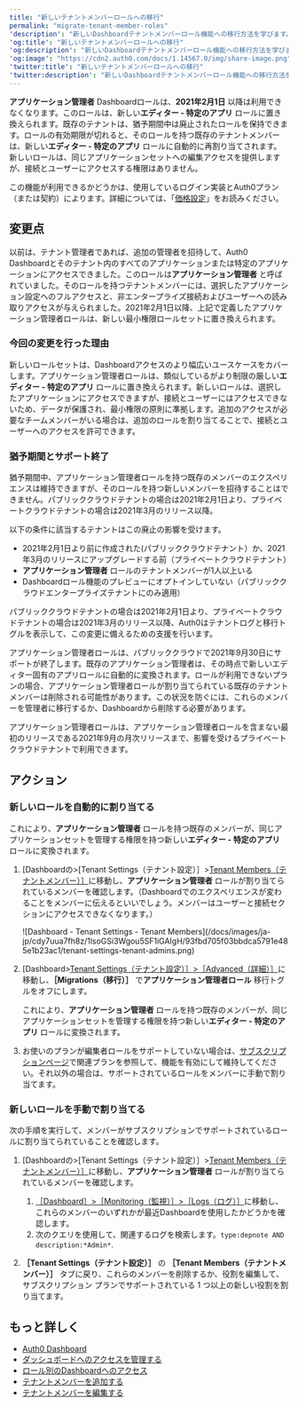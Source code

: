 ```yaml
---
title: "新しいテナントメンバーロールへの移行"
permalink: "migrate-tenant-member-roles"
'description': "新しいDashboardテナントメンバーロール機能への移行方法を学びます。"
'og:title': "新しいテナントメンバーロールへの移行"
'og:description': "新しいDashboardテナントメンバーロール機能への移行方法を学びます。"
'og:image': "https://cdn2.auth0.com/docs/1.14567.0/img/share-image.png"
'twitter:title': "新しいテナントメンバーロールへの移行"
'twitter:description': "新しいDashboardテナントメンバーロール機能への移行方法を学びます。"
---
```


**アプリケーション管理者** Dashboardロールは、**2021年2月1日** 以降は利用できなくなります。このロールは、新しい**エディター - 特定のアプリ** ロールに置き換えられます。既存のテナントは、猶予期間中は廃止されたロールを保持できます。ロールの有効期限が切れると、そのロールを持つ既存のテナントメンバーは、新しい**エディター - 特定のアプリ** ロールに自動的に再割り当てされます。新しいロールは、同じアプリケーションセットへの編集アクセスを提供しますが、接続とユーザーにアクセスする権限はありません。

<Card title="利用可能性はAuth0プランによって異なる">

この機能が利用できるかどうかは、使用しているログイン実装とAuth0プラン（または契約）によります。詳細については、「[価格設定](https://auth0.com/pricing)」をお読みください。

</Card>

## 変更点

以前は、テナント管理者であれば、追加の管理者を招待して、<Tooltip data-tooltip-id="react-containers-DefinitionTooltip-0" href="/docs/ja-jp/glossary?term=auth0-dashboard" tip="Auth0 Dashboard: サービスを構成するためのAuth0の主製品。" cta="用語集の表示">Auth0 Dashboard</Tooltip>とそのテナント内のすべてのアプリケーションまたは特定のアプリケーションにアクセスできました。このロールは**アプリケーション管理者** と呼ばれていました。そのロールを持つテナントメンバーには、選択したアプリケーション設定へのフルアクセスと、非エンタープライズ接続およびユーザーへの読み取りアクセスが与えられました。2021年2月1日以降、上記で定義したアプリケーション管理者ロールは、新しい最小権限ロールセットに置き換えられます。

### 今回の変更を行った理由

新しいロールセットは、Dashboardアクセスのより幅広いユースケースをカバーします。アプリケーション管理者ロールは、類似しているがより制限の厳しい**エディター - 特定のアプリ** ロールに置き換えられます。新しいロールは、選択したアプリケーションにアクセスできますが、接続とユーザーにはアクセスできないため、データが保護され、最小権限の原則に準拠します。追加のアクセスが必要なチームメンバーがいる場合は、追加のロールを割り当てることで、接続とユーザーへのアクセスを許可できます。

### 猶予期間とサポート終了

猶予期間中、アプリケーション管理者ロールを持つ既存のメンバーのエクスペリエンスは維持できますが、そのロールを持つ新しいメンバーを招待することはできません。パブリッククラウドテナントの場合は2021年2月1日より、プライベートクラウドテナントの場合は2021年3月のリリース以降。

以下の条件に該当するテナントはこの廃止の影響を受けます。

* 2021年2月1日より前に作成された(パブリッククラウドテナント）か、2021年3月のリリースにアップグレードする前（プライベートクラウドテナント）
* **アプリケーション管理者** ロールのテナントメンバーが1人以上いる
* Dashboardロール機能のプレビューにオプトインしていない（パブリッククラウドエンタープライズテナントにのみ適用）

パブリッククラウドテナントの場合は2021年2月1日より、プライベートクラウドテナントの場合は2021年3月のリリース以降、Auth0はテナントログと移行トグルを表示して、この変更に備えるための支援を行います。

アプリケーション管理者ロールは、パブリッククラウドで2021年9月30日にサポートが終了します。既存のアプリケーション管理者は、その時点で新しいエディター固有のアプリロールに自動的に変換されます。ロールが利用できないプランの場合、アプリケーション管理者ロールが割り当てられている既存のテナントメンバーは削除される可能性があります。この状況を防ぐには、これらのメンバーを管理者に移行するか、Dashboardから削除する必要があります。

アプリケーション管理者ロールは、アプリケーション管理者ロールを含まない最初のリリースである2021年9月の月次リリースまで、影響を受けるプライベートクラウドテナントで利用できます。

## アクション

### 新しいロールを自動的に割り当てる

これにより、**アプリケーション管理者** ロールを持つ既存のメンバーが、同じアプリケーションセットを管理する権限を持つ新しい**エディター - 特定のアプリ** ロールに変換されます。

1. [Dashboardの>[Tenant Settings（テナント設定）］>[Tenant Members（テナントメンバー）］](https://manage.auth0.com/#/tenant/admins)に移動し、**アプリケーション管理者** ロールが割り当てられているメンバーを確認します。（Dashboardでのエクスペリエンスが変わることをメンバーに伝えるといいでしょう。メンバーはユーザーと接続セクションにアクセスできなくなります。）

   <Frame>![Dashboard - Tenant Settings - Tenant Members](/docs/images/ja-jp/cdy7uua7fh8z/1lsoGSi3Wgou5SF1iGAIgH/93fbd705f03bbdca5791e485e1b23ac1/tenant-settings-tenant-admins.png)</Frame>

2. [Dashboard>[Tenant Settings（テナント設定）］>［Advanced（詳細）］](https://manage.auth0.com/#/tenant/advanced)に移動し、**［Migrations（移行）］** で**アプリケーション管理者ロール** 移行トグルをオフにします。

   これにより、**アプリケーション管理者** ロールを持つ既存のメンバーが、同じアプリケーションセットを管理する権限を持つ新しい**エディター - 特定のアプリ** ロールに変換されます。
3. お使いのプランが編集者ロールをサポートしていない場合は、[サブスクリプションページ](https://manage.auth0.com/#/tenant/billing/subscription)で関連プランを参照して、機能を有効にして維持してください。それ以外の場合は、サポートされているロールをメンバーに手動で割り当てます。

### 新しいロールを手動で割り当てる

次の手順を実行して、メンバーがサブスクリプションでサポートされているロールに割り当てられていることを確認します。

1. [Dashboardの>[Tenant Settings（テナント設定）］>[Tenant Members（テナントメンバー）］](https://manage.auth0.com/#/tenant/admins)に移動し、**アプリケーション管理者** ロールが割り当てられているメンバーを確認します。

   1. [［Dashboard］>［Monitoring（監視）］>［Logs（ログ）］](https://manage.auth0.com/#/logs)に移動し、これらのメンバーのいずれかが最近Dashboardを使用したかどうかを確認します。
   2. 次のクエリを使用して、関連するログを検索します。`type:depnote AND description:*Admin*`.
2. **［Tenant Settings（テナント設定）］** の **［Tenant Members（テナントメンバー）］** タブに戻り、これらのメンバーを削除するか、役割を編集して、サブスクリプション プランでサポートされている 1 つ以上の新しい役割を割り当てます。

## もっと詳しく

* [Auth0 Dashboard](/docs/ja-jp/get-started/auth0-overview/dashboard)
* [ダッシュボードへのアクセスを管理する](/docs/ja-jp/get-started/manage-dashboard-access)
* [ロール別のDashboardへのアクセス](/docs/ja-jp/get-started/manage-dashboard-access/feature-access-by-role)
* [テナントメンバーを追加する](/docs/ja-jp/get-started/manage-dashboard-access/add-dashboard-users)
* [テナントメンバーを編集する](/docs/ja-jp/get-started/manage-dashboard-access/edit-dashboard-users)